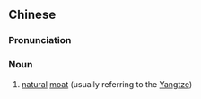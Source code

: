 {{also|天堑}}
==Chinese==
{{zh-forms|s=天堑}}

===Pronunciation===
{{zh-pron
|m=tiānqiàn
|c=tin1 cim3
|mn=qz,xm,zz:thian-chhiàm
|cat=n
}}

===Noun===
{{zh-noun}}

# [[natural]] [[moat]] (usually referring to the [[Yangtze River|Yangtze]])